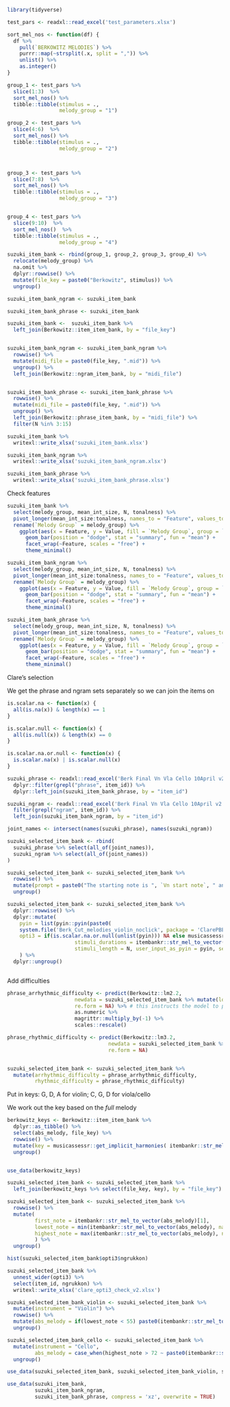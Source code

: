 


```r

library(tidyverse)

```


```r

test_pars <- readxl::read_excel('test_parameters.xlsx')

```


```r

sort_mel_nos <- function(df) {
  df %>% 
    pull(`BERKOWITZ MELODIES`) %>% 
    purrr::map(~strsplit(.x, split = ",")) %>% 
    unlist() %>% 
    as.integer()
}

```


```r

group_1 <- test_pars %>% 
  slice(1:3)  %>% 
  sort_mel_nos() %>% 
  tibble::tibble(stimulus = ., 
                 melody_group = "1")

group_2 <- test_pars %>% 
  slice(4:6)  %>% 
  sort_mel_nos() %>% 
  tibble::tibble(stimulus = ., 
                 melody_group = "2")



group_3 <- test_pars %>% 
  slice(7:8)  %>% 
  sort_mel_nos() %>% 
  tibble::tibble(stimulus = ., 
                 melody_group = "3")


group_4 <- test_pars %>% 
  slice(9:10)  %>% 
  sort_mel_nos()  %>% 
  tibble::tibble(stimulus = ., 
                 melody_group = "4")


```


```r

suzuki_item_bank <- rbind(group_1, group_2, group_3, group_4) %>% 
  relocate(melody_group) %>% 
  na.omit %>% 
  dplyr::rowwise() %>% 
  mutate(file_key = paste0("Berkowitz", stimulus)) %>% 
  ungroup()


```


```r

suzuki_item_bank_ngram <- suzuki_item_bank

suzuki_item_bank_phrase <- suzuki_item_bank

suzuki_item_bank <-  suzuki_item_bank %>% 
  left_join(Berkowitz::item_item_bank, by = "file_key")


suzuki_item_bank_ngram <- suzuki_item_bank_ngram %>% 
  rowwise() %>% 
  mutate(midi_file = paste0(file_key, ".mid")) %>% 
  ungroup() %>% 
  left_join(Berkowitz::ngram_item_bank, by = "midi_file")


suzuki_item_bank_phrase <- suzuki_item_bank_phrase %>% 
  rowwise() %>% 
  mutate(midi_file = paste0(file_key, ".mid")) %>% 
  ungroup() %>% 
  left_join(Berkowitz::phrase_item_bank, by = "midi_file") %>% 
  filter(N %in% 3:15)

```



```r

suzuki_item_bank %>% 
  writexl::write_xlsx('suzuki_item_bank.xlsx')

suzuki_item_bank_ngram %>% 
  writexl::write_xlsx('suzuki_item_bank_ngram.xlsx')

suzuki_item_bank_phrase %>% 
  writexl::write_xlsx('suzuki_item_bank_phrase.xlsx')

```


Check features

```r

suzuki_item_bank %>% 
  select(melody_group, mean_int_size, N, tonalness) %>% 
  pivot_longer(mean_int_size:tonalness, names_to = "Feature", values_to = "Value") %>% 
  rename(`Melody Group` = melody_group) %>% 
    ggplot(aes(x = Feature, y = Value, fill = `Melody Group`, group = `Melody Group`)) +
      geom_bar(position = "dodge", stat = "summary", fun = "mean") +
      facet_wrap(~Feature, scales = "free") +
      theme_minimal()


```


```r

suzuki_item_bank_ngram %>% 
  select(melody_group, mean_int_size, N, tonalness) %>% 
  pivot_longer(mean_int_size:tonalness, names_to = "Feature", values_to = "Value") %>% 
  rename(`Melody Group` = melody_group) %>% 
    ggplot(aes(x = Feature, y = Value, fill = `Melody Group`, group = `Melody Group`)) +
      geom_bar(position = "dodge", stat = "summary", fun = "mean") +
      facet_wrap(~Feature, scales = "free") +
      theme_minimal()


```

```r

suzuki_item_bank_phrase %>% 
  select(melody_group, mean_int_size, N, tonalness) %>% 
  pivot_longer(mean_int_size:tonalness, names_to = "Feature", values_to = "Value") %>% 
  rename(`Melody Group` = melody_group) %>% 
    ggplot(aes(x = Feature, y = Value, fill = `Melody Group`, group = `Melody Group`)) +
      geom_bar(position = "dodge", stat = "summary", fun = "mean") +
      facet_wrap(~Feature, scales = "free") +
      theme_minimal()


```





Clare's selection

We get the phrase and ngram sets separately so we can join the items on



```r

is.scalar.na <- function(x) {
  all(is.na(x)) & length(x) == 1
}

is.scalar.null <- function(x) {
  all(is.null(x)) & length(x) == 0
}

is.scalar.na.or.null <- function(x) {
  is.scalar.na(x) | is.scalar.null(x)
}

```

```r

suzuki_phrase <- readxl::read_excel('Berk Final Vn Vla Cello 10April v2.xlsx') %>% 
  dplyr::filter(grepl("phrase", item_id)) %>% 
  dplyr::left_join(suzuki_item_bank_phrase, by = "item_id") 

```



```r

suzuki_ngram <- readxl::read_excel('Berk Final Vn Vla Cello 10April v2.xlsx') %>% 
  filter(grepl("ngram", item_id)) %>% 
  left_join(suzuki_item_bank_ngram, by = "item_id") 

```

```r

joint_names <- intersect(names(suzuki_phrase), names(suzuki_ngram))

suzuki_selected_item_bank <- rbind(
  suzuki_phrase %>% select(all_of(joint_names)),
  suzuki_ngram %>% select(all_of(joint_names))
)

```


```r

suzuki_selected_item_bank <- suzuki_selected_item_bank %>% 
  rowwise() %>% 
  mutate(prompt = paste0("The starting note is ", `Vn start note`, " and finger number is ", `Violin finger/string`, ".") ) %>% 
  ungroup()


```



```r

suzuki_selected_item_bank <- suzuki_selected_item_bank %>% 
  dplyr::rowwise() %>% 
  dplyr::mutate(
    pyin = list(pyin::pyin(paste0(
    system.file('Berk_Cut_melodies_violin_noclick', package = 'ClarePBETBattery2024'), "/", `Violin Audio File name`))),
    opti3 = if(is.scalar.na.or.null(unlist(pyin))) NA else musicassessr::get_opti3(stimuli = itembankr::str_mel_to_vector(abs_melody), 
                      stimuli_durations = itembankr::str_mel_to_vector(durations), 
                      stimuli_length = N, user_input_as_pyin = pyin, segment_phrase = FALSE)
    ) %>% 
  dplyr::ungroup()



```



Add difficulties

```r

phrase_arrhythmic_difficulty <- predict(Berkowitz::lm2.2,
                      newdata = suzuki_selected_item_bank %>% mutate(log_freq = 0),
                      re.form = NA) %>% # this instructs the model to predict without random effects )
                      as.numeric %>%
                      magrittr::multiply_by(-1) %>%
                      scales::rescale()

phrase_rhythmic_difficulty <- predict(Berkowitz::lm3.2,
                                 newdata = suzuki_selected_item_bank %>% mutate(log_freq = 0),
                                 re.form = NA)


suzuki_selected_item_bank <- suzuki_selected_item_bank %>% 
  mutate(arrhythmic_difficulty = phrase_arrhythmic_difficulty,
         rhythmic_difficulty = phrase_rhythmic_difficulty) 

```




Put in keys: G, D, A for violin; C, G, D for viola/cello

We work out the key based on the *full* melody

```r

berkowitz_keys <- Berkowitz::item_item_bank %>% 
  dplyr::as_tibble() %>% 
  select(abs_melody, file_key) %>%
  rowwise() %>% 
  mutate(key = musicassessr::get_implicit_harmonies( itembankr::str_mel_to_vector(abs_melody) )$key ) %>% 
  ungroup()


use_data(berkowitz_keys)

```


```r

suzuki_selected_item_bank <- suzuki_selected_item_bank %>% 
  left_join(berkowitz_keys %>% select(file_key, key), by = "file_key") 


```


```r

suzuki_selected_item_bank <- suzuki_selected_item_bank %>% 
  rowwise() %>% 
  mutate(
         first_note = itembankr::str_mel_to_vector(abs_melody)[1],
         lowest_note = min(itembankr::str_mel_to_vector(abs_melody), na.rm = TRUE),
         highest_note = max(itembankr::str_mel_to_vector(abs_melody), na.rm = TRUE)
         ) %>% 
  ungroup()

```




```r

hist(suzuki_selected_item_bank$opti3$ngrukkon)

```

```r


suzuki_selected_item_bank %>% 
  unnest_wider(opti3) %>% 
  select(item_id, ngrukkon) %>% 
  writexl::write_xlsx('clare_opti3_check_v2.xlsx')

```



```r

suzuki_selected_item_bank_violin <- suzuki_selected_item_bank %>% 
  mutate(instrument = "Violin") %>% 
  rowwise() %>% 
  mutate(abs_melody = if(lowest_note < 55) paste0(itembankr::str_mel_to_vector(abs_melody) + 12, collapse = ",") else  abs_melody ) %>% 
  ungroup()

```

```r

suzuki_selected_item_bank_cello <- suzuki_selected_item_bank %>% 
  mutate(instrument = "Cello",
         abs_melody = case_when(highest_note > 72 ~ paste0(itembankr::str_mel_to_vector(abs_melody) - 12, collapse = ","), TRUE ~ abs_melody ) ) %>% 
  ungroup()

```







```r

use_data(suzuki_selected_item_bank, suzuki_selected_item_bank_violin, suzuki_selected_item_bank_cello, overwrite = TRUE)

```


```r

use_data(suzuki_item_bank, 
         suzuki_item_bank_ngram, 
         suzuki_item_bank_phrase, compress = 'xz', overwrite = TRUE)

```







